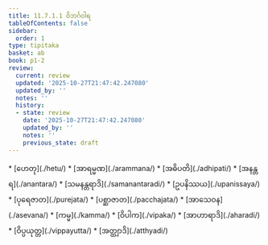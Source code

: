 ```yaml
---
title: 11.7.1.1 ဝိဘင်္ဂဝါရ
tableOfContents: false
sidebar:
  order: 1
type: tipitaka
basket: ab
book: p1-2
review:
  current: review
  updated: '2025-10-27T21:47:42.247080'
  updated_by: ''
  notes: ''
  history:
  - state: review
    date: '2025-10-27T21:47:42.247080'
    updated_by: ''
    notes: ''
    previous_state: draft
---
```



<ReviewStatus review={frontmatter.review} showDetails={true} />

<HypothesisAnnotation frontmatter={frontmatter} />

<DynamicBreadcrumb />



<TableOfContents book="p1-2" section="11.7.1.1">
* [ဟေတု](./hetu/)
* [အာရမ္မဏ](./arammana/)
* [အဓိပတိ](./adhipati/)
* [အနန္တရ](./anantara/)
* [သမနန္တရာဒိ](./samanantaradi/)
* [ဥပနိဿယ](./upanissaya/)
* [ပုရေဇာတ](./purejata/)
* [ပစ္ဆာဇာတ](./pacchajata/)
* [အာသေဝန](./asevana/)
* [ကမ္မ](./kamma/)
* [ဝိပါက](./vipaka/)
* [အာဟာရာဒိ](./aharadi/)
* [ဝိပ္ပယုတ္တ](./vippayutta/)
* [အတ္ထျာဒိ](./atthyadi/)
</TableOfContents>